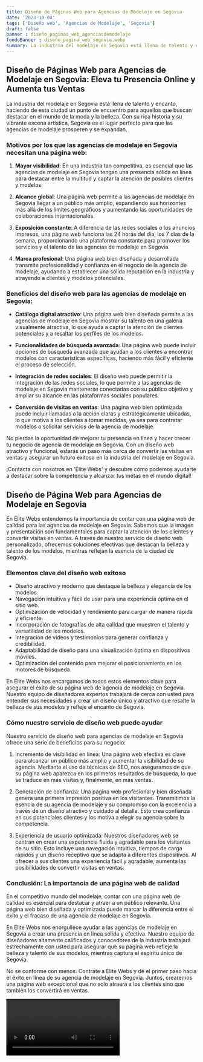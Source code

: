 ```yaml
---
title: Diseño de Páginas Web para Agencias de Modelaje en Segovia
date: '2023-10-04'
tags: ['Diseño web', 'Agencias de Modelaje', 'Segovia']
draft: false
banner : diseño_paginas_web_agenciasdemodelaje
fondoBanner : diseño_pagina_web_segovia.webp
summary: La industria del modelaje en Segovia está llena de talento y encanto, haciendo de esta ciudad un punto de encuentro para aquellos que buscan destacar en el mundo de la moda y la belleza. Con su rica historia y su vibrante escena artística, Segovia es el lugar perfecto para que las agencias de modelaje prosperen y se expandan.
---
```


## Diseño de Páginas Web para Agencias de Modelaje en Segovia: Eleva tu Presencia Online y Aumenta tus Ventas

La industria del modelaje en Segovia está llena de talento y encanto, haciendo de esta ciudad un punto de encuentro para aquellos que buscan destacar en el mundo de la moda y la belleza. Con su rica historia y su vibrante escena artística, Segovia es el lugar perfecto para que las agencias de modelaje prosperen y se expandan.

### Motivos por los que las agencias de modelaje en Segovia necesitan una página web:

1. **Mayor visibilidad**: En una industria tan competitiva, es esencial que las agencias de modelaje en Segovia tengan una presencia sólida en línea para destacar entre la multitud y captar la atención de posibles clientes y modelos.

2. **Alcance global**: Una página web permite a las agencias de modelaje en Segovia llegar a un público más amplio, expandiendo sus horizontes más allá de los límites geográficos y aumentando las oportunidades de colaboraciones internacionales.

3. **Exposición constante**: A diferencia de las redes sociales o los anuncios impresos, una página web funciona las 24 horas del día, los 7 días de la semana, proporcionando una plataforma constante para promover los servicios y el talento de las agencias de modelaje en Segovia.

4. **Marca profesional**: Una página web bien diseñada y desarrollada transmite profesionalidad y confianza en el negocio de la agencia de modelaje, ayudando a establecer una sólida reputación en la industria y atrayendo a clientes y modelos potenciales.

### Beneficios del diseño web para las agencias de modelaje en Segovia:

- **Catálogo digital atractivo**: Una página web bien diseñada permite a las agencias de modelaje en Segovia mostrar su talento en una galería visualmente atractiva, lo que ayuda a captar la atención de clientes potenciales y a resaltar los perfiles de los modelos.

- **Funcionalidades de búsqueda avanzada**: Una página web puede incluir opciones de búsqueda avanzada que ayudan a los clientes a encontrar modelos con características específicas, haciendo más fácil y eficiente el proceso de selección.

- **Integración de redes sociales**: El diseño web puede permitir la integración de las redes sociales, lo que permite a las agencias de modelaje en Segovia mantenerse conectadas con su público objetivo y ampliar su alcance en las plataformas sociales populares.

- **Conversión de visitas en ventas**: Una página web bien optimizada puede incluir llamadas a la acción claras y estratégicamente ubicadas, lo que motiva a los clientes a tomar medidas, ya sea para contratar modelos o solicitar servicios de la agencia de modelaje.

No pierdas la oportunidad de mejorar tu presencia en línea y hacer crecer tu negocio de agencia de modelaje en Segovia. Con un diseño web atractivo y funcional, estarás un paso más cerca de convertir las visitas en ventas y asegurar un futuro exitoso en la industria del modelaje en Segovia.

¡Contacta con nosotros en 'Élite Webs' y descubre cómo podemos ayudarte a destacar sobre la competencia y alcanzar tus metas en el mundo digital!

<GifSeo />

<Cta />

## Diseño de Página Web para Agencias de Modelaje en Segovia

En Élite Webs entendemos la importancia de contar con una página web de calidad para las agencias de modelaje en Segovia. Sabemos que la imagen y presentación son fundamentales para captar la atención de los clientes y convertir visitas en ventas. A través de nuestro servicio de diseño web personalizado, ofrecemos soluciones efectivas que destacan la belleza y talento de los modelos, mientras reflejan la esencia de la ciudad de Segovia.

### Elementos clave del diseño web exitoso

- Diseño atractivo y moderno que destaque la belleza y elegancia de los modelos.
- Navegación intuitiva y fácil de usar para una experiencia óptima en el sitio web.
- Optimización de velocidad y rendimiento para cargar de manera rápida y eficiente.
- Incorporación de fotografías de alta calidad que muestren el talento y versatilidad de los modelos.
- Integración de videos y testimonios para generar confianza y credibilidad.
- Adaptabilidad de diseño para una visualización óptima en dispositivos móviles.
- Optimización del contenido para mejorar el posicionamiento en los motores de búsqueda.

En Élite Webs nos encargamos de todos estos elementos clave para asegurar el éxito de su página web de agencia de modelaje en Segovia. Nuestro equipo de diseñadores expertos trabajará de cerca con usted para entender sus necesidades y crear un diseño único y atractivo que resalte la belleza de sus modelos y refleje el encanto de Segovia.

### Cómo nuestro servicio de diseño web puede ayudar

Nuestro servicio de diseño web para agencias de modelaje en Segovia ofrece una serie de beneficios para su negocio:

1. Incremento de visibilidad en línea: Una página web efectiva es clave para alcanzar un público más amplio y aumentar la visibilidad de su agencia. Mediante el uso de técnicas de SEO, nos aseguramos de que su página web aparezca en los primeros resultados de búsqueda, lo que se traduce en más visitas y, finalmente, en más ventas.

2. Generación de confianza: Una página web profesional y bien diseñada genera una primera impresión positiva en los visitantes. Transmitimos la esencia de su agencia de modelaje y su compromiso con la excelencia a través de un diseño atractivo y cuidado al detalle. Esto crea confianza en sus potenciales clientes y los motiva a elegir su agencia sobre la competencia.

3. Experiencia de usuario optimizada: Nuestros diseñadores web se centran en crear una experiencia fluida y agradable para los visitantes de su sitio. Esto incluye una navegación intuitiva, tiempos de carga rápidos y un diseño receptivo que se adapta a diferentes dispositivos. Al ofrecer a sus clientes una experiencia fácil y agradable, aumenta las posibilidades de convertir visitas en ventas.

### Conclusión: La importancia de una página web de calidad

En el competitivo mundo del modelaje, contar con una página web de calidad es esencial para destacar y atraer a un público relevante. Una página web bien diseñada y optimizada puede marcar la diferencia entre el éxito y el fracaso de una agencia de modelaje en Segovia.

En Élite Webs nos enorgullece ayudar a las agencias de modelaje en Segovia a crear una presencia en línea sólida y efectiva. Nuestro equipo de diseñadores altamente calificados y conocedores de la industria trabajará estrechamente con usted para asegurar que su página web refleje la belleza y talento de sus modelos, mientras captura el espíritu único de Segovia.

No se conforme con menos. Contrate a Élite Webs y dé el primer paso hacia el éxito en línea de su agencia de modelaje en Segovia. Juntos, crearemos una página web excepcional que no solo atraerá a los clientes sino que también los convertirá en ventas.

<Video />

<CtaBot job='Agencias de Modelaje' city='Segovia'/>

<Gmaps query='Segovia+españa+maps' />
